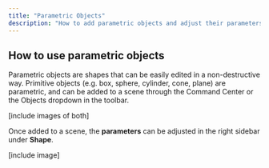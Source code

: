 ```yaml
---
title: "Parametric Objects"
description: "How to add parametric objects and adjust their parameters in the Editor"
---
```


## How to use parametric objects

Parametric objects are shapes that can be easily edited in a non-destructive way. Primitive objects (e.g. box, sphere, cylinder, cone, plane) are parametric, and can be added to a scene through the Command Center or the Objects dropdown in the toolbar.

\[include images of both]



Once added to a scene, the **parameters** can be adjusted in the right sidebar under **Shape**.

\[include image]
